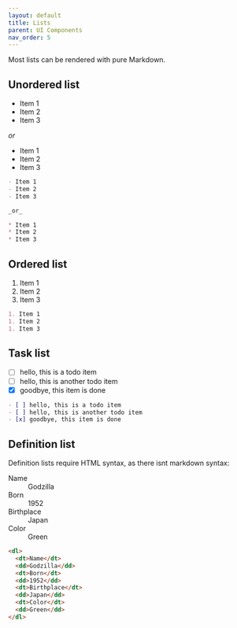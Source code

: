 ```yaml
---
layout: default
title: Lists
parent: UI Components
nav_order: 5
---
```


Most lists can be rendered with pure Markdown.

## Unordered list

- Item 1
- Item 2
- Item 3

_or_

* Item 1
* Item 2
* Item 3

```markdown
- Item 1
- Item 2
- Item 3

_or_

* Item 1
* Item 2
* Item 3
```

## Ordered list

1. Item 1
1. Item 2
1. Item 3

```markdown
1. Item 1
1. Item 2
1. Item 3
```

## Task list

- [ ] hello, this is a todo item
- [ ] hello, this is another todo item
- [x] goodbye, this item is done

```markdown
- [ ] hello, this is a todo item
- [ ] hello, this is another todo item
- [x] goodbye, this item is done
```

## Definition list

Definition lists require HTML syntax, as there isnt markdown syntax:

<dl>
<dt>Name</dt>
<dd>Godzilla</dd>
<dt>Born</dt>
<dd>1952</dd>
<dt>Birthplace</dt>
<dd>Japan</dd>
<dt>Color</dt>
<dd>Green</dd>
</dl>

```html
<dl>
  <dt>Name</dt>
  <dd>Godzilla</dd>
  <dt>Born</dt>
  <dd>1952</dd>
  <dt>Birthplace</dt>
  <dd>Japan</dd>
  <dt>Color</dt>
  <dd>Green</dd>
</dl>
```

